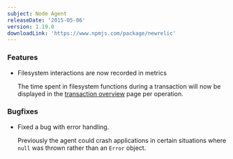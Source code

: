 ```yaml
---
subject: Node Agent
releaseDate: '2015-05-06'
version: 1.19.0
downloadLink: 'https://www.npmjs.com/package/newrelic'
---
```


### Features

* Filesystem interactions are now recorded in metrics

  The time spent in filesystem functions during a transaction will now be displayed in the [transaction overview](https://docs.newrelic.com/docs/apm/applications-menu/monitoring/transactions-dashboard#tx_viewing) page per operation.

### Bugfixes

* Fixed a bug with error handling.

  Previously the agent could crash applications in certain situations where `null` was thrown rather than an `Error` object.
